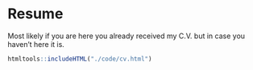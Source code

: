 # Resume

Most likely if you are here you already received my C.V. but in case you haven't here it is. 

```r
htmltools::includeHTML("./code/cv.html")
```